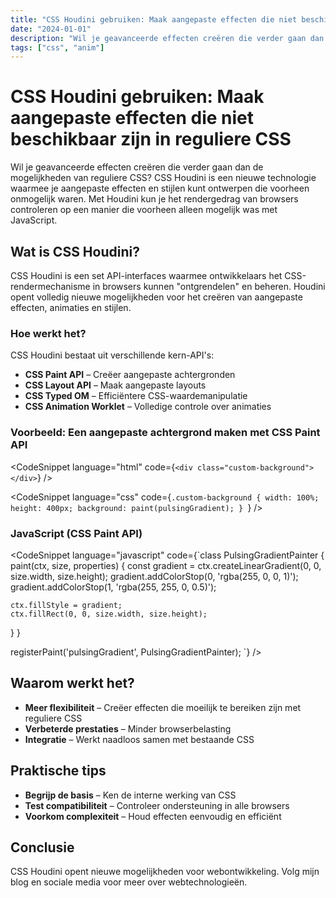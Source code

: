 ```yaml
---
title: "CSS Houdini gebruiken: Maak aangepaste effecten die niet beschikbaar zijn in reguliere CSS"
date: "2024-01-01"
description: "Wil je geavanceerde effecten creëren die verder gaan dan de mogelijkheden van reguliere CSS? CSS Houdini is een nieuwe technologie waarmee je aangepaste effecten en stijlen kunt ontwerpen die voorheen onmogelijk waren. Ontdek hoe CSS Houdini de manier waarop je websites bouwt kan veranderen."
tags: ["css", "anim"]
---
```


# CSS Houdini gebruiken: Maak aangepaste effecten die niet beschikbaar zijn in reguliere CSS

Wil je geavanceerde effecten creëren die verder gaan dan de mogelijkheden van reguliere CSS? CSS Houdini is een nieuwe technologie waarmee je aangepaste effecten en stijlen kunt ontwerpen die voorheen onmogelijk waren. Met Houdini kun je het rendergedrag van browsers controleren op een manier die voorheen alleen mogelijk was met JavaScript.

## Wat is CSS Houdini?

CSS Houdini is een set API-interfaces waarmee ontwikkelaars het CSS-rendermechanisme in browsers kunnen "ontgrendelen" en beheren. Houdini opent volledig nieuwe mogelijkheden voor het creëren van aangepaste effecten, animaties en stijlen.

### Hoe werkt het?

CSS Houdini bestaat uit verschillende kern-API's:

-   **CSS Paint API** – Creëer aangepaste achtergronden
-   **CSS Layout API** – Maak aangepaste layouts
-   **CSS Typed OM** – Efficiëntere CSS-waardemanipulatie
-   **CSS Animation Worklet** – Volledige controle over animaties

### Voorbeeld: Een aangepaste achtergrond maken met CSS Paint API

<CodeSnippet language="html" code={`<div class="custom-background"></div>`} />

<CodeSnippet
    language="css"
    code={`.custom-background {
  width: 100%;
  height: 400px;
  background: paint(pulsingGradient);
}
`}
/>

### JavaScript (CSS Paint API)

<CodeSnippet language="javascript" code={`class PulsingGradientPainter {
  paint(ctx, size, properties) {
    const gradient = ctx.createLinearGradient(0, 0, size.width, size.height);
    gradient.addColorStop(0, 'rgba(255, 0, 0, 1)');
    gradient.addColorStop(1, 'rgba(255, 255, 0, 0.5)');

    ctx.fillStyle = gradient;
    ctx.fillRect(0, 0, size.width, size.height);
  }
}

registerPaint('pulsingGradient', PulsingGradientPainter);
`} />

## Waarom werkt het?

-   **Meer flexibiliteit** – Creëer effecten die moeilijk te bereiken zijn met reguliere CSS
-   **Verbeterde prestaties** – Minder browserbelasting
-   **Integratie** – Werkt naadloos samen met bestaande CSS

## Praktische tips

-   **Begrijp de basis** – Ken de interne werking van CSS
-   **Test compatibiliteit** – Controleer ondersteuning in alle browsers
-   **Voorkom complexiteit** – Houd effecten eenvoudig en efficiënt

## Conclusie

CSS Houdini opent nieuwe mogelijkheden voor webontwikkeling. Volg mijn blog en sociale media voor meer over webtechnologieën.
